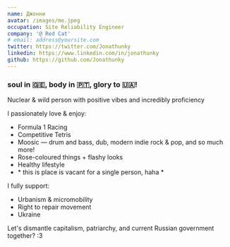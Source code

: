 ```yaml
---
name: Джонни
avatar: /images/me.jpeg
occupation: Site Reliability Engineer
company: '@ Red Cat'
# email: address@yoursite.com
twitter: https://twitter.com/Jonathunky
linkedin: https://www.linkedin.com/in/jonathunky
github: https://github.com/Jonathunky
---
```


### soul in 🇬🇪, body in 🇵🇹, glory to 🇺🇦!

Nuclear & wild person with positive vibes and incredibly proficiency

I passionately love & enjoy:

* Formula 1 Racing
* Competitive Tetris
* Moosic — drum and bass, dub, modern indie rock & pop, and so much more!
* Rose-coloured things + flashy looks
* Healthy lifestyle
* \* this is place is vacant for a single person, haha *

I fully support:

* Urbanism & micromobility
* Right to repair movement
* Ukraine

Let's dismantle capitalism, patriarchy, and current Russian government together? :3
